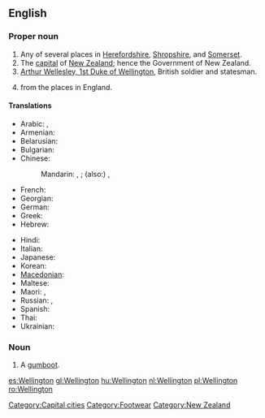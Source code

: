 {{wikipedia}}
==English==

===Proper noun===
{{en-proper noun}}

# Any of several places in [[Herefordshire]], [[Shropshire]], and [[Somerset]].
# The [[capital]] of [[New Zealand]]; hence the Government of New Zealand.
# [[w:Arthur Wellesley, 1st Duke of Wellington|Arthur Wellesley, 1st Duke of Wellington]], British soldier and statesman.
# {{surname|[[habitational]]|from=Old English|dot=}} from the places in England.

====Translations====
{{trans-top|capital of New Zealand}}
* Arabic: {{t|ar|ويلنجتون|m|tr=wilingtuun}},  {{t|ar|ويلينغتون|m|tr=wilinghtuun}}
* Armenian: {{t-|hy|Վելինգտոն|tr=Velington}}
* Belarusian: {{t|be|Велінгтон|m|tr=Velinhtón|xs=Belarusian}}
* Bulgarian: {{t|bg|Уелингтън|m|tr=Uélingtǎn}}
* Chinese:
*: Mandarin: {{t|cmn|威靈頓|sc=Hani}},  {{t|cmn|威灵顿|tr=Wēilíngdùn|sc=Hani}}; (also:) {{t|cmn|惠靈頓|sc=Hani}},  {{t|cmn|惠灵顿|tr=Huìlíngdùn|sc=Hani}}
* French: {{t-|fr|Wellington}}
* Georgian: {{t|ka|ველინგტონი|sc=Geor|xs=Georgian}}
* German: {{t-|de|Wellington|n}}
* Greek: {{t|el|Ουέλλινγκτον|tr=Uélington}}
* Hebrew: {{t|he|ולינגטון}}
{{trans-mid}}
* Hindi: {{t|hi|वेलिंग्टन|tr=vēliṅgṭan|xs=Hindi}}
* Italian: {{t-|it|Wellington}}
* Japanese: {{t|ja|ウェリントン|tr=Werinton}}
* Korean: {{t|ko|웰링턴|tr=Wellingteon}}
* [[Macedonian]]: {{t-|mk|Велингтон|m|tr=Vélington}}
* Maltese: {{t-|mt|Wellington|xs=Maltese}}
* Maori: {{t|mi|Te Whanganui-a-Tara|xs=Maori}},  {{t|mi|Poneke|xs=Maori}}
* Russian: {{t-|ru|Веллингтон|m|tr=Véllington, Vellingtón}},  {{t-|ru|Уэллингтон|m|tr=Uéllington, Wéllington}}
* Spanish: {{t+|es|Wellington|m}}
* Thai: {{t|th|เวลลิงตัน|tr=wellingtạn}}
* Ukrainian: {{t|uk|Веллінгтон|m|tr=Véllinhton, Vellinhtón|xs=Ukrainian}}
{{trans-bottom}}

===Noun===
{{en-noun}}

# A [[gumboot]].

[[Category:Capital cities]]
[[Category:Footwear]]
[[Category:New Zealand]]

[[es:Wellington]]
[[gl:Wellington]]
[[hu:Wellington]]
[[nl:Wellington]]
[[pl:Wellington]]
[[ro:Wellington]]